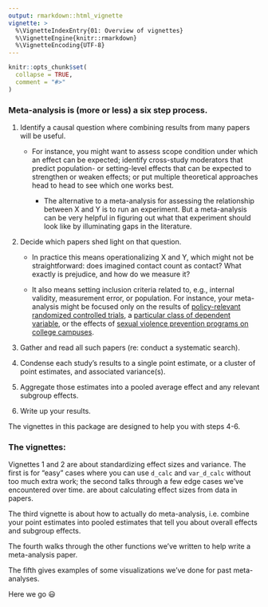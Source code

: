 ```yaml
---
output: rmarkdown::html_vignette
vignette: >
  %\VignetteIndexEntry{01: Overview of vignettes}
  %\VignetteEngine{knitr::rmarkdown}
  %\VignetteEncoding{UTF-8}
---
```


```r
knitr::opts_chunk$set(
  collapse = TRUE,
  comment = "#>"
)
```

### Meta-analysis is (more or less) a six step process.

1)  Identify a causal question where combining results from many papers will be useful.

    -   For instance, you might want to assess scope condition under which an effect can be expected; identify cross-study moderators that predict population- or setting-level effects that can be expected to strengthen or weaken effects; or put multiple theoretical approaches head to head to see which one works best.

        -   The alternative to a meta-analysis for assessing the relationship between X and Y is to run an experiment. But a meta-analysis can be very helpful in figuring out what that experiment should look like by illuminating gaps in the literature.

2)  Decide which papers shed light on that question.

    -   In practice this means operationalizing X and Y, which might not be straightforward: does imagined contact count as contact? What exactly is prejudice, and how do we measure it?

    -   It also means setting inclusion criteria related to, e.g., internal validity, measurement error, or population. For instance, your meta-analysis might be focused only on the results of [policy-relevant randomized controlled trials](https://www.cambridge.org/core/journals/behavioural-public-policy/article/contact-hypothesis-reevaluated/142C913E7FA9E121277B29E994124EC5), a [particular class of dependent variable](https://osf.io/a7g95/), or the effects of [sexual violence prevention programs on college campuses](https://www.jahonline.org/article/S1054-139X(23)00117-9/abstract).

3)  Gather and read all such papers (re: conduct a systematic search).

4)  Condense each study's results to a single point estimate, or a cluster of point estimates, and associated variance(s).

5)  Aggregate those estimates into a pooled average effect and any relevant subgroup effects.

6)  Write up your results.

The vignettes in this package are designed to help you with steps 4-6.

### The vignettes:

Vignettes 1 and 2 are about standardizing effect sizes and variance. The first is for "easy" cases where you can use `d_calc` and `var_d_calc` without too much extra work; the second talks through a few edge cases we've encountered over time. are about calculating effect sizes from data in papers.

The third vignette is about how to actually do meta-analysis, i.e. combine your point estimates into pooled estimates that tell you about overall effects and subgroup effects.

The fourth walks through the other functions we've written to help write a meta-analysis paper.

The fifth gives examples of some visualizations we've done for past meta-analyses.

Here we go 😃
